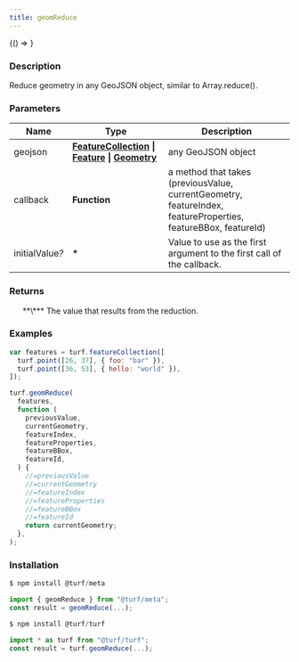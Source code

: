 ```yaml
---
title: geomReduce
---
```



<!-- Expose turf as global var for experimenting in the browser console -->

<BrowserOnly>{() => <WindowTurfGlobal turf={turf} />}</BrowserOnly>

### Description

Reduce geometry in any GeoJSON object, similar to Array.reduce().

### Parameters

| Name                 | Type                                                                                                                                                                                                  | Description                                                                                                   |
| -------------------- | ----------------------------------------------------------------------------------------------------------------------------------------------------------------------------------------------------- | ------------------------------------------------------------------------------------------------------------- |
| geojson              | **[FeatureCollection](https://tools.ietf.org/html/rfc7946#section-3.3) \| [Feature](https://tools.ietf.org/html/rfc7946#section-3.2) \| [Geometry](https://tools.ietf.org/html/rfc7946#section-3.1)** | any GeoJSON object                                                                                            |
| callback             | **Function**                                                                                                                                                                                          | a method that takes (previousValue, currentGeometry, featureIndex, featureProperties, featureBBox, featureId) |
| initialValue<i>?</i> | **\***                                                                                                                                                                                                | Value to use as the first argument to the first call of the callback.                                         |

### Returns

<ul>
  **\*** The value that results from the reduction.

</ul>

### Examples

```javascript
var features = turf.featureCollection([
  turf.point([26, 37], { foo: "bar" }),
  turf.point([36, 53], { hello: "world" }),
]);

turf.geomReduce(
  features,
  function (
    previousValue,
    currentGeometry,
    featureIndex,
    featureProperties,
    featureBBox,
    featureId,
  ) {
    //=previousValue
    //=currentGeometry
    //=featureIndex
    //=featureProperties
    //=featureBBox
    //=featureId
    return currentGeometry;
  },
);
```

### Installation

```javascript
$ npm install @turf/meta

import { geomReduce } from "@turf/meta";
const result = geomReduce(...);
```

```javascript
$ npm install @turf/turf

import * as turf from "@turf/turf";
const result = turf.geomReduce(...);
```
